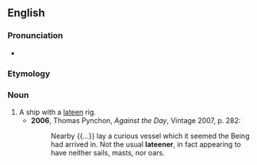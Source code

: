 ==English==

===Pronunciation===
* {{IPA|/læˈtiːnə/|lang=en}}

===Etymology===
{{suffix|en|lateen|er}}

===Noun===
{{en-noun}}

# A ship with a [[lateen]] rig.
#* '''2006''', Thomas Pynchon, ''Against the Day'', Vintage 2007, p. 282:
#*: Nearby {{...}} lay a curious vessel which it seemed the Being had arrived in. Not the usual '''lateener''', in fact appearing to have neither sails, masts, nor oars.